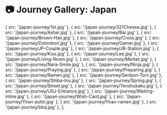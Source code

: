 # 📷 Journey Gallery: Japan


  { src: '/japan-journey/1st.jpg' },
  { src: '/japan-journey/321Cheese.jpg' },
  { src: '/japan-journey/Ashar.jpg' },
  { src: '/japan-journey/Bar.jpg' },
  { src: '/japan-journey/Brown-Hair.jpg' },
  { src: '/japan-journey/Cross.jpg' },
  { src: '/japan-journey/Dotonbori.jpg' },
  { src: '/japan-journey/Gamer.jpg' },
  { src: '/japan-journey/JP-Couple.jpg' },
  { src: '/japan-journey/JR-Station.jpg' },
  { src: '/japan-journey/Kiss.jpg' },
  { src: '/japan-journey/Lee.jpg' },
  { src: '/japan-journey/Living-Room.jpg' },
  { src: '/japan-journey/Market.jpg' },
  { src: '/japan-journey/Nara-Smile.jpg' },
  { src: '/japan-journey/Ninja.jpg' },
  { src: '/japan-journey/Praying.jpg' },
  { src: '/japan-journey/Preparing.jpg' },
  { src: '/japan-journey/Ramen.jpg' },
  { src: '/japan-journey/Senbon-Torii.jpg' },
  { src: '/japan-journey/Shiba-Inu.jpg' },
  { src: '/japan-journey/Spring.jpg' },
  { src: '/japan-journey/Street.jpg' },
  { src: '/japan-journey/Tenshukaku.jpg' },
  { src: '/japan-journey/USJ-Entrance.jpg' },
  { src: '/japan-journey/Waiting-inline.jpg' },
  { src: '/japan-journey/Wish-Card.jpg' },
  { src: '/japan-journey/Yiran-putin.jpg' },
  { src: '/japan-journey/Yiran-ramen.jpg' },
  { src: '/japan-journey/bbq.jpg' },
];

<br/>

<Gallery images={images} />
